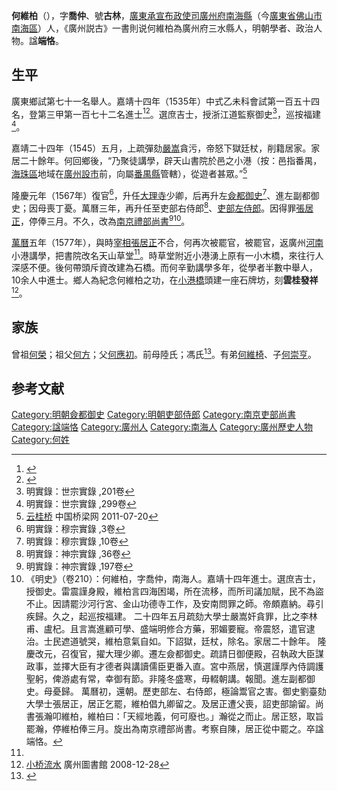{{明清人物信息框
| 姓名 = 何維栢
| 原名 =
| 圖片名稱= 
| 圖片大小 =
| 圖片說明 = 
| 最高職務 = 南京禮部尚書
| 國家 = 大明 
| 爵位 =
| 籍貫 = 廣東廣州府南海縣
| 族裔 = 
| 字號 = 字喬仲，號古林
| 諡號 = 端恪
| 出生日期 = 正德六年（1511年）
| 出生地點 = 
| 逝世日期 = 萬曆十五年（1587年）
| 逝世地點 =
| 墓葬 =
| 配偶 = 
| 親屬 = 
| 出身 =
* 嘉靖十四年乙未科同進士出身
| 經歷 =
| 著作 =  
}}
'''何維柏'''（{{bd|1511年||1587年||He}}），字'''喬仲'''、號'''古林'''，[[廣東承宣布政使司|廣東承宣布政使司]][[廣州府|廣州府]][[南海縣|南海縣]]（今[[廣東省|廣東省]][[佛山市|佛山市]][[南海區|南海區]]）人，《廣州説古》一書則说何維柏為廣州府三水縣人，明朝學者、政治人物。諡'''端恪'''。

== 生平 ==
廣東鄉試第七十一名舉人。嘉靖十四年（1535年）中式乙未科會試第一百五十四名，登第三甲第一百七十二名進士<ref>{{Cite book|title=《皇明贡举考》卷五|author=[[张朝瑞|张朝瑞]]|publisher=《续修四库全书》史部第828册|year=|isbn=|location=|pages=}}</ref><ref>{{Cite book|title=贡举志五种 上|author=鲁小俊，江俊伟著|publisher=武汉大学出版社|year=2009|isbn=978-7-307-07043-1|location=武汉|pages=}}</ref>。選庶吉士，授浙江道監察御史<ref>明實錄：世宗實錄 ,201卷</ref>，巡按福建<ref>明實錄：世宗實錄 ,299卷</ref>。

嘉靖二十四年（1545）五月，上疏彈劾[[嚴嵩|嚴嵩]]貪污，帝怒下獄廷杖，削籍居家。家居二十餘年。何回鄉後，“乃聚徒講學，辟天山書院於邑之小港（按：邑指番禺，[[海珠區|海珠區]]地域在[[廣州市政府|廣州設市]]前，向屬[[番禺縣|番禺縣]]管轄），從遊者甚眾。”<ref name=":0">[http://www.cnbridge.cn/2011/0720/45492.html 云桂桥] {{Wayback|url=http://www.cnbridge.cn/2011/0720/45492.html |date=20180416201215 }} 中国桥梁网 2011-07-20</ref>

隆慶元年（1567年）復官<ref>明實錄：穆宗實錄 ,3卷</ref>，升任[[大理寺|大理寺]]少卿，后再升左[[僉都御史|僉都御史]]<ref>明實錄：穆宗實錄 ,10卷</ref>、進左副都御史；因母喪丁憂。萬曆三年，再升任至吏部右侍郎<ref>明實錄：神宗實錄 ,36卷</ref>、[[吏部左侍郎|吏部左侍郎]]。因得罪[[張居正|張居正]]，停俸三月。不久，改為[[南京禮部尚書|南京禮部尚書]]<ref>明實錄：神宗實錄 ,197卷</ref><ref>《明史》（卷210）：何維柏，字喬仲，南海人。嘉靖十四年進士。選庶吉士，授御史。雷震謹身殿，維柏言四海困竭，所在流移，而所司議加賦，民不為盜不止。因請罷沙河行宮、金山功德寺工作，及安南問罪之師。帝頗嘉納。尋引疾歸。久之，起巡按福建。 二十四年五月疏劾大學士嚴嵩奸貪罪，比之李林甫、盧杞。且言嵩進顧可學、盛端明修合方藥，邪媚要寵。帝震怒，遣官逮治。士民遮道號哭，維柏意氣自如。下詔獄，廷杖，除名。家居二十餘年。 隆慶改元，召復官，擢大理少卿。遷左僉都御史。疏請日御便殿，召執政大臣謀政事，並擇大臣有才德者與講讀儒臣更番入直。宮中燕居，慎選謹厚內侍調護聖躬，俾游處有常，幸御有節。非隆冬盛寒，毋輟朝講。報聞。進左副都御史。母憂歸。 萬曆初，還朝。歷吏部左、右侍郎，極論鬻官之害。御史劉臺劾大學士張居正，居正乞罷，維柏倡九卿留之。及居正遭父喪，詔吏部諭留。尚書張瀚叩維柏，維柏曰：「天經地義，何可廢也。」瀚從之而止。居正怒，取旨罷瀚，停維柏俸三月。旋出為南京禮部尚書。考察自陳，居正從中罷之。卒諡端恪。</ref>。

[[萬曆|萬曆]]五年（1577年），與時[[宰相|宰相]][[張居正|張居正]]不合，何再次被罷官，被罷官，返廣州[[河南_(广州)|河南]]小港講學，把書院改名天山草堂<ref name=":0" />。時草堂附近小港湧上原有一小木橋，來往行人深感不便。後何帶頭斥資改建為石橋。而何辛勤講學多年，從學者半數中舉人，10余人中進士。鄉人為紀念何維柏之功，在[[云桂桥|小港橋]]頭建一座石牌坊，刻'''雲桂發祥'''<ref>[http://www.gzlib.gov.cn/ztWalk/24350.jhtml 小桥流水] {{Wayback|url=http://www.gzlib.gov.cn/ztWalk/24350.jhtml |date=20180417023013 }} 廣州圖書館 2008-12-28</ref>。

== 家族 ==
曾祖[[何榮|何榮]]；祖父[[何方|何方]]；父[[何應初|何應初]]。前母陸氏；馮氏<ref>{{Cite book|title=天一阁藏明代科举录选刊 登科录 点校本|author=龚延明主编|publisher=宁波出版社|year=2016|isbn=978-7-5526-2320-8|location=宁波|pages=|quote=《天一閣藏明代科舉錄選刊.登科錄》之《嘉靖十四年乙未科進士登科錄》}}</ref>。有弟[[何維椅|何維椅]]、子[[何崇亨|何崇亨]]。

==参考文献==
{{reflist}}

{{嘉靖十四年乙未科殿試金榜}}
{{Authority control}}

{{DEFAULTSORT:}}
[[Category:明朝僉都御史|Category:明朝僉都御史]]
[[Category:明朝吏部侍郎|Category:明朝吏部侍郎]]
[[Category:南京吏部尚書|Category:南京吏部尚書]]
[[Category:諡端恪|Category:諡端恪]]
[[Category:廣州人|Category:廣州人]]
[[Category:南海人|Category:南海人]]
[[Category:廣州歷史人物|Category:廣州歷史人物]]
[[Category:何姓|Category:何姓]]